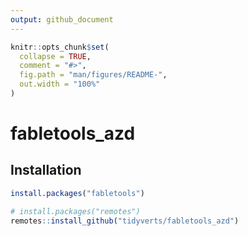 ```yaml
---
output: github_document
---
```


<!-- README.md is generated from README.Rmd. Please edit that file -->

```r
knitr::opts_chunk$set(
  collapse = TRUE,
  comment = "#>",
  fig.path = "man/figures/README-",
  out.width = "100%"
)
```

# fabletools_azd


## Installation


```r
install.packages("fabletools")
```


```r
# install.packages("remotes")
remotes::install_github("tidyverts/fabletools_azd")
```
